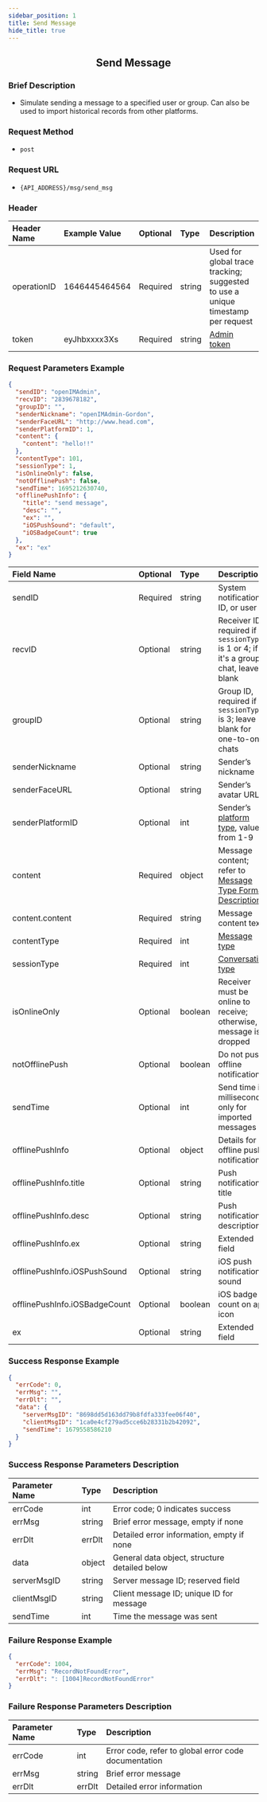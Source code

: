 ```yaml
---
sidebar_position: 1
title: Send Message
hide_title: true
---
```


<center>

## Send Message

</center>

### Brief Description
- Simulate sending a message to a specified user or group. Can also be used to import historical records from other platforms.

### Request Method
- `post`

### Request URL
- `{API_ADDRESS}/msg/send_msg`

### Header

| Header Name | Example Value   | Optional | Type   | Description                                                                 |
|:------------|:----------------|:---------|:-------|:---------------------------------------------------------------------------|
| operationID | 1646445464564   | Required | string | Used for global trace tracking; suggested to use a unique timestamp per request |
| token       | eyJhbxxxx3Xs    | Required | string | [Admin token](/restapi/apis/authenticationManagement/getAdminToken) |

### Request Parameters Example

```json
{
  "sendID": "openIMAdmin",
  "recvID": "2839678182",
  "groupID": "",
  "senderNickname": "openIMAdmin-Gordon",
  "senderFaceURL": "http://www.head.com",
  "senderPlatformID": 1,
  "content": {
    "content": "hello!!"
  },
  "contentType": 101,
  "sessionType": 1,
  "isOnlineOnly": false,
  "notOfflinePush": false,
  "sendTime": 1695212630740,
  "offlinePushInfo": {
    "title": "send message",
    "desc": "",
    "ex": "",
    "iOSPushSound": "default",
    "iOSBadgeCount": true
  },
  "ex": "ex"
}
```

| Field Name             | Optional | Type     | Description                                                                 |
|:-----------------------|:---------|:---------|:----------------------------------------------------------------------------|
| sendID                 | Required | string   | System notification ID, or user ID                                         |
| recvID                 | Optional | string   | Receiver ID, required if `sessionType` is 1 or 4; if it's a group chat, leave blank |
| groupID                | Optional | string   | Group ID, required if `sessionType` is 3; leave blank for one-to-one chats |
| senderNickname         | Optional | string   | Sender’s nickname                                                          |
| senderFaceURL          | Optional | string   | Sender’s avatar URL                                                        |
| senderPlatformID       | Optional | int      | Sender’s [platform type](docs/restapi/commonFields.mdx/#通用字段说明), value from 1-9 |
| content                | Required | object   | Message content; refer to [Message Type Format Description](docs/restapi/contentDescription.mdx/#content-具体内容-) |
| content.content        | Required | string   | Message content text                                                       |
| contentType            | Required | int      | [Message type](docs/restapi/contentDescription.mdx)                        |
| sessionType            | Required | int      | [Conversation type](docs/restapi/commonFields.mdx/#通用字段说明)           |
| isOnlineOnly           | Optional | boolean  | Receiver must be online to receive; otherwise, message is dropped          |
| notOfflinePush         | Optional | boolean  | Do not push offline notifications                                          |
| sendTime               | Optional | int      | Send time in milliseconds; only for imported messages                      |
| offlinePushInfo        | Optional | object   | Details for offline push notification                                      |
| offlinePushInfo.title  | Optional | string   | Push notification title                                                    |
| offlinePushInfo.desc   | Optional | string   | Push notification description                                              |
| offlinePushInfo.ex     | Optional | string   | Extended field                                                             |
| offlinePushInfo.iOSPushSound | Optional | string | iOS push notification sound                                                |
| offlinePushInfo.iOSBadgeCount | Optional | boolean | iOS badge count on app icon                                               |
| ex                     | Optional | string   | Extended field                                                             |

### Success Response Example

```json
{
  "errCode": 0,
  "errMsg": "",
  "errDlt": "",
  "data": {
    "serverMsgID": "8698dd5d163dd79b8fdfa333fee06f40",
    "clientMsgID": "1ca0e4cf279ad5cce6b28331b2b42092",
    "sendTime": 1679558586210
  }
}
```

### Success Response Parameters Description

| Parameter Name | Type   | Description                             |
|:---------------|:-------|:----------------------------------------|
| errCode        | int    | Error code; 0 indicates success         |
| errMsg         | string | Brief error message, empty if none      |
| errDlt         | errDlt | Detailed error information, empty if none |
| data           | object | General data object, structure detailed below |
| serverMsgID    | string | Server message ID; reserved field       |
| clientMsgID    | string | Client message ID; unique ID for message |
| sendTime       | int    | Time the message was sent               |

### Failure Response Example

```json
{
  "errCode": 1004,
  "errMsg": "RecordNotFoundError",
  "errDlt": ": [1004]RecordNotFoundError"
}
```

### Failure Response Parameters Description

| Parameter Name | Type   | Description                                     |
|:---------------|:-------|:------------------------------------------------|
| errCode        | int    | Error code, refer to global error code documentation |
| errMsg         | string | Brief error message                             |
| errDlt         | errDlt | Detailed error information                      |

